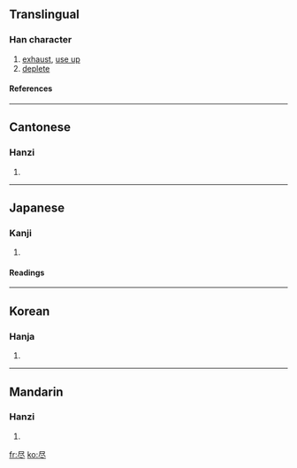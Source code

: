 {{see|儘|盡}}

==Translingual==
===Han character===
{{Han char|rn=44|rad=尸|as=03|sn=6|four=|canj=尸人卜 (SOY)}}
# [[exhaust]], [[use up]]
# [[deplete]]
====References====
{{Han ref|kx=0300.090|dkj=07642|dj=0596.060|hdz=20966.020|uh=5C3D|ud=23613}}
----
==Cantonese==
===Hanzi===
{{yue-hanzi|jyut=|y=jeun6}}
# {{defn|Cantonese}}
----
==Japanese==
===Kanji===
{{ja-kanji|grade=c|rs=尸03}}
# {{defn|Japanese}} 
====Readings====
{{ja-readings|on=[[じん]] (jin)|kun=[[つくす]] (tsukusu), [[つきる]] (tsukiru), [[ことごとく]] (kotogotoku)}}
----
==Korean==
===Hanja===
{{ko-hanja|hangeul=진|rv=jin|mr=chin}}
# {{defn|Korean}}
----
==Mandarin==
===Hanzi===
{{cmn-hanzi|tra=[[儘]], [[盡]]|pin=[[jǐn]] ([[jin3]])|wg=chin<sup>3</sup>}}
# {{defn|Mandarin}}

[[fr:尽]]
[[ko:尽]]